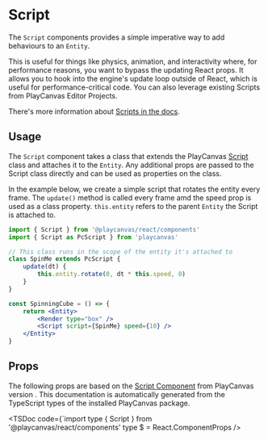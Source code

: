 # Script

The `Script` components provides a simple imperative way to add behaviours to an `Entity`.

This is useful for things like physics, animation, and interactivity where, for performance reasons, you want to bypass the updating React props. It allows you to hook into the engine's update loop outside of React, which is useful for performance-critical code. You can also leverage existing Scripts from PlayCanvas Editor Projects.

There's more information about [Scripts in the docs](https://developer.playcanvas.com/user-manual/scripting/).

## Usage

The `Script` component takes a class that extends the PlayCanvas [Script](https://api.playcanvas.com/classes/Engine.Script-1.html) class and attaches it to the `Entity`. Any additional props are passed to the Script class directly and can be used as properties on the class.

In the example below, we create a simple script that rotates the entity every frame. The `update()` method is called every frame amd the speed prop is used as a class property. `this.entity` refers to the parent `Entity` the Script is attached to.

```jsx {4-9}
import { Script } from '@playcanvas/react/components'
import { Script as PcScript } from 'playcanvas'

// This class runs in the scope of the entity it's attached to
class SpinMe extends PcScript {
    update(dt) {
        this.entity.rotate(0, dt * this.speed, 0)
    }
}

const SpinningCube = () => {
    return <Entity>
        <Render type="box" />
        <Script script={SpinMe} speed={10} />
    </Entity>
}
```

## Props

The following props are based on the [Script Component](https://api.playcanvas.com/engine/classes/ScriptComponent.html) from PlayCanvas version **<PcVersion />**. This documentation is automatically generated from the TypeScript types of the installed PlayCanvas package.

<TSDoc
  code={`import type { Script } from '@playcanvas/react/components'
type $ = React.ComponentProps<typeof Script>
/>

